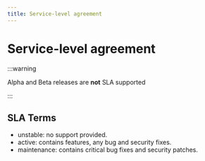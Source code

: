 ```yaml
---
title: Service-level agreement
---
```



# Service-level agreement

:::warning

Alpha and Beta releases are **not** SLA supported

:::

## SLA Terms

- unstable: no support provided.
- active: contains features, any bug and security fixes.
- maintenance: contains critical bug fixes and security patches.

<SLAMapping/>
